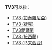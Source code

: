 '''TV3'''可以指：
*[[TV3_(加泰羅尼亞)|TV3 (加泰羅尼亞)]]
*[[TV3_(捷克)|TV3 (捷克)]]
*[[TV3愛爾蘭|TV3愛爾蘭]]
*[[TV3_(紐西蘭)|TV3 (紐西蘭)]]
*[[TV3_(马来西亚)|TV3 (马来西亚)]]

{{Disambiguation|Cat=字母数字组合消歧义}}